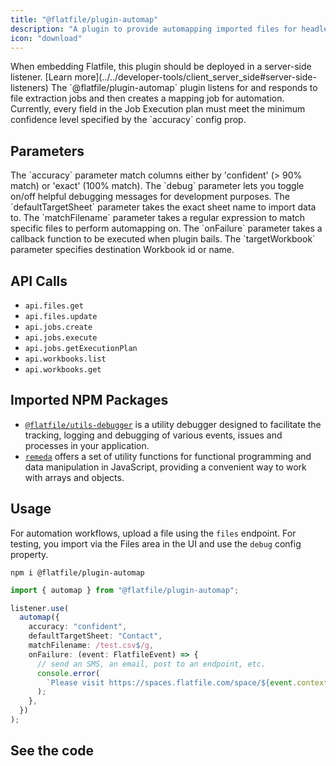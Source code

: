 ```yaml
---
title: "@flatfile/plugin-automap"
description: "A plugin to provide automapping imported files for headless workflows."
icon: "download"
---
```


<Warning>
  When embedding Flatfile, this plugin should be deployed in a server-side
  listener. [Learn
  more](../../developer-tools/client_server_side#server-side-listeners)
</Warning>

<CardGroup cols={1}>
  <Card title="@flatfile/plugin-automap" icon="download">
    The `@flatfile/plugin-automap` plugin listens for and responds to file
    extraction jobs and then creates a mapping job for automation. Currently,
    every field in the Job Execution plan must meet the minimum confidence level
    specified by the `accuracy` config prop.
  </Card>
</CardGroup>

## Parameters

<ParamField path="accuracy" required type="'confident' | 'exact'">
  The `accuracy` parameter match columns either by 'confident' (> 90% match) or
  'exact' (100% match).
</ParamField>

<ParamField path="debug" type="boolean">
  The `debug` parameter lets you toggle on/off helpful debugging messages for
  development purposes.
</ParamField>

<ParamField path="defaultTargetSheet" type="string">
  The `defaultTargetSheet` parameter takes the exact sheet name to import data
  to.
</ParamField>

<ParamField path="matchFilename" type="RegExp">
  The `matchFilename` parameter takes a regular expression to match specific
  files to perform automapping on.
</ParamField>

<ParamField path="onFailure" type="(event: FlatfileEvent) => void">
  The `onFailure` parameter takes a callback function to be executed when plugin
  bails.
</ParamField>

<ParamField path="targetWorkbook" type="string">
  The `targetWorkbook` parameter specifies destination Workbook id or name.
</ParamField>

## API Calls

- `api.files.get`
- `api.files.update`
- `api.jobs.create`
- `api.jobs.execute`
- `api.jobs.getExecutionPlan`
- `api.workbooks.list`
- `api.workbooks.get`

## Imported NPM Packages

- [`@flatfile/utils-debugger`](https://www.npmjs.com/package/@flatfile/utils-debugger) is a utility debugger designed to facilitate the tracking, logging and debugging of various events, issues and processes in your application.
- [`remeda`](https://remedajs.com/) offers a set of utility functions for functional programming and data manipulation in JavaScript, providing a convenient way to work with arrays and objects.

## Usage

For automation workflows, upload a file using the `files` endpoint. For testing, you import via the Files area in the UI and use the `debug` config property.

```SSH install
npm i @flatfile/plugin-automap
```

```ts
import { automap } from "@flatfile/plugin-automap";
```

```ts listener.ts
listener.use(
  automap({
    accuracy: "confident",
    defaultTargetSheet: "Contact",
    matchFilename: /test.csv$/g,
    onFailure: (event: FlatfileEvent) => {
      // send an SMS, an email, post to an endpoint, etc.
      console.error(
        `Please visit https://spaces.flatfile.com/space/${event.context.spaceId}/files?mode=import to manually import file.`
      );
    },
  })
);
```

## See the code

<CardGroup cols={2}>
  <Card
    title="@flatfile/plugin-dxp-configure"
    href="https://github.com/FlatFilers/flatfile-plugins/tree/main/plugins/automap"
    icon="github"
  ></Card>
</CardGroup>
